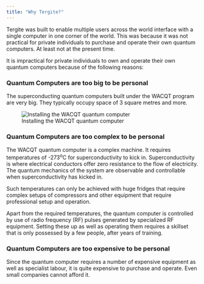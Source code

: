 ```yaml
---
title: "Why Tergite?"
---
```


Tergite was built to enable multiple users across the world interface with a single
computer in one corner of the world. This was because it was not practical for 
private individuals to purchase and operate their own quantum computers. At least not
at the present time.

It is impractical for private individuals to own and operate their own quantum
computers because of the following reasons:

### Quantum Computers are too big to be personal

The superconducting quantum computers built under the WACQT program are very big.
They typically occupy space of 3 square metres and more.

::: {layout-ncol=1}
![Installing the WACQT quantum computer](./assets/img/why/quantum-computer-installation.jpg)
:::

### Quantum Computers are too complex to be personal

The WACQT quantum computer is a complex machine. It requires temperatures of -273<sup>o</sup>C 
for superconductivity to kick in. Superconductivity is where electrical conductors offer zero
resistance to the flow of electricity. The quantum mechanics of the system are observable and 
controllable when superconductivity has kicked in.  

Such temperatures can only be achieved with huge fridges that require complex setups of compressors
and other equipment that require professional setup and operation.  

Apart from the required temperatures, the quantum computer is controlled by use of radio frequency (RF)
pulses generated by specialized RF equipment. Setting these up as well as operating them requires
a skillset that is only possessed by a few people, after years of training.  


### Quantum Computers are too expensive to be personal

Since the quantum computer requires a number of expensive equipment as well as specialist labour,
it is quite expensive to purchase and operate. Even small companies cannot afford it.